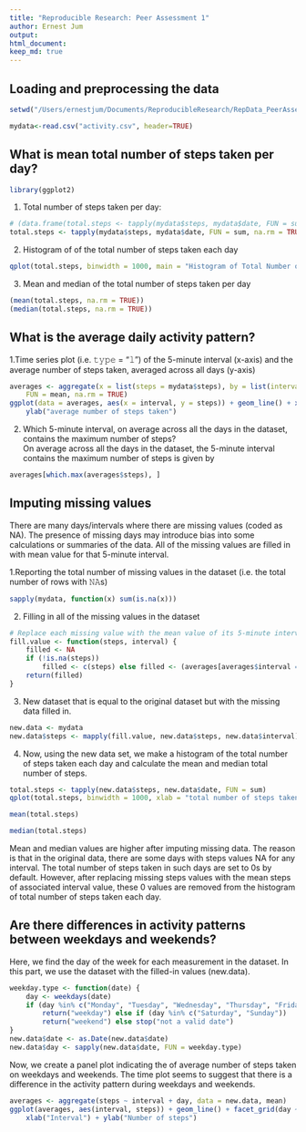 ```yaml
---
title: "Reproducible Research: Peer Assessment 1"
author: Ernest Jum
output:
html_document:
keep_md: true
---
```



## Loading and preprocessing the data
```r
setwd("/Users/ernestjum/Documents/ReproducibleResearch/RepData_PeerAssessment1")
```

```r
mydata<-read.csv("activity.csv", header=TRUE)
```


## What is mean total number of steps taken per day?

```r
library(ggplot2)
```

1. Total number of steps taken per day:
```r
# (data.frame(total.steps <- tapply(mydata$steps, mydata$date, FUN = sum, na.rm = TRUE)))
total.steps <- tapply(mydata$steps, mydata$date, FUN = sum, na.rm = TRUE)
```

2. Histogram of of the total number of steps taken each day
```r
qplot(total.steps, binwidth = 1000, main = "Histogram of Total Number of Steps Taken each Day", xlab = "total number of steps taken each day")
```

3. Mean and median of the total number of steps taken per day
```r
(mean(total.steps, na.rm = TRUE))
(median(total.steps, na.rm = TRUE))
```

## What is the average daily activity pattern?

1.Time series plot (i.e. 𝚝𝚢𝚙𝚎 = "𝚕") of the 5-minute interval (x-axis) and the average number of steps taken, averaged across all days (y-axis)

```r
averages <- aggregate(x = list(steps = mydata$steps), by = list(interval = mydata$interval), 
    FUN = mean, na.rm = TRUE)
ggplot(data = averages, aes(x = interval, y = steps)) + geom_line() + xlab("5-minute interval") + 
    ylab("average number of steps taken")
```

 2. Which 5-minute interval, on average across all the days in the dataset, contains the maximum number of steps?   
On average across all the days in the dataset, the 5-minute interval contains the maximum number of steps is given by 

```r
averages[which.max(averages$steps), ]
```

## Imputing missing values
There are many days/intervals where there are missing values (coded as NA). The presence of missing days may introduce bias into some calculations or summaries of the data. All of the missing values are filled in with mean value for that 5-minute interval.

1.Reporting the total number of missing values in the dataset (i.e. the total number of rows with 𝙽𝙰s)
```r
sapply(mydata, function(x) sum(is.na(x)))
```
2. Filling in all of the missing values in the dataset
```r
# Replace each missing value with the mean value of its 5-minute interval: Note to me: change this and use a different method..
fill.value <- function(steps, interval) {
    filled <- NA
    if (!is.na(steps)) 
        filled <- c(steps) else filled <- (averages[averages$interval == interval, "steps"])
    return(filled)
}
```

3. New dataset that is equal to the original dataset but with the missing data filled in.
```r
new.data <- mydata
new.data$steps <- mapply(fill.value, new.data$steps, new.data$interval)
```

4. Now, using the new data set, we make a histogram of the total number of steps taken each day and calculate the mean and median total number of steps.

```r
total.steps <- tapply(new.data$steps, new.data$date, FUN = sum)
qplot(total.steps, binwidth = 1000, xlab = "total number of steps taken each day")
```


```r
mean(total.steps)

median(total.steps)
```
Mean and median values are higher after imputing missing data. The reason is that in the original data, there are some days with steps values NA for any interval. The total number of steps taken in such days are set to 0s by default. However, after replacing missing steps values with the mean steps of associated interval value, these 0 values are removed from the histogram of total number of steps taken each day.


## Are there differences in activity patterns between weekdays and weekends?
Here, we find the day of the week for each measurement in the dataset. In this part, we use the dataset with the filled-in values (new.data).

```r
weekday.type <- function(date) {
    day <- weekdays(date)
    if (day %in% c("Monday", "Tuesday", "Wednesday", "Thursday", "Friday")) 
        return("weekday") else if (day %in% c("Saturday", "Sunday")) 
        return("weekend") else stop("not a valid date")
}
new.data$date <- as.Date(new.data$date)
new.data$day <- sapply(new.data$date, FUN = weekday.type)
```
Now, we create a panel plot indicating the of average number of steps taken on weekdays and weekends. The time plot seems to suggest that there is a difference in the activity pattern during weekdays and weekends.

```r
averages <- aggregate(steps ~ interval + day, data = new.data, mean)
ggplot(averages, aes(interval, steps)) + geom_line() + facet_grid(day ~ .) + 
    xlab("Interval") + ylab("Number of steps")
```


